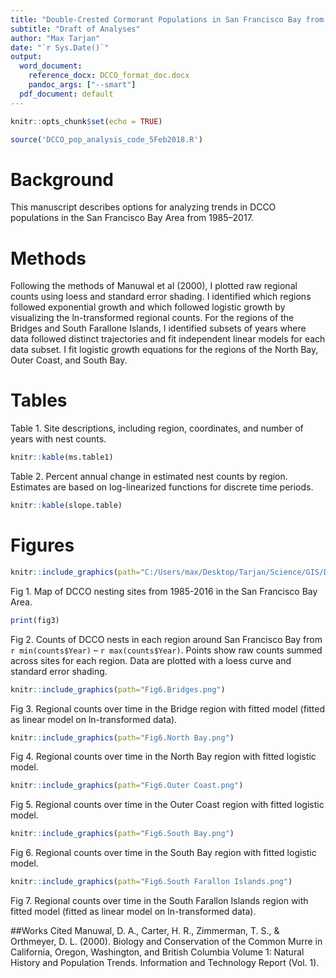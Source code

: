 ```yaml
---
title: "Double-Crested Cormorant Populations in San Francisco Bay from 1985--2017"
subtitle: "Draft of Analyses"
author: "Max Tarjan"
date: "`r Sys.Date()`"
output:
  word_document:
    reference_docx: DCCO_format_doc.docx
    pandoc_args: ["--smart"]
  pdf_document: default
---
```


```r
knitr::opts_chunk$set(echo = TRUE)
```

```r
source('DCCO_pop_analysis_code_5Feb2018.R')
```


# Background
This manuscript describes options for analyzing trends in DCCO populations in the San Francisco Bay Area from 1985--2017.

# Methods
Following the methods of Manuwal et al (2000), I plotted raw regional counts using loess and standard error shading. I identified which regions followed exponential growth and which followed logistic growth by visualizing the ln-transformed regional counts. For the regions of the Bridges and South Farallone Islands, I identified subsets of years where data followed distinct trajectories and fit independent linear models for each data subset. I fit logistic growth equations for the regions of the North Bay, Outer Coast, and South Bay.

# Tables
Table 1. Site descriptions, including region, coordinates, and number of years with nest counts.
```r
knitr::kable(ms.table1)
```

Table 2. Percent annual change in estimated nest counts by region. Estimates are based on log-linearized functions for discrete time periods.
```r
knitr::kable(slope.table)
```

# Figures
```r
knitr::include_graphics(path="C:/Users/max/Desktop/Tarjan/Science/GIS/DCCO_GIS/DCCO_sites_map_28Aug2017.jpg")
```
Fig 1. Map of DCCO nesting sites from 1985-2016 in the San Francisco Bay Area.


```r
print(fig3)
```
Fig 2. Counts of DCCO nests in each region around San Francisco Bay from `r min(counts$Year)` -- `r max(counts$Year)`. Points show raw counts summed across sites for each region. Data are plotted with a loess curve and standard error shading.

```r
knitr::include_graphics(path="Fig6.Bridges.png")
```
Fig 3. Regional counts over time in the Bridge region with fitted model (fitted as linear model on ln-transformed data).

```r
knitr::include_graphics(path="Fig6.North Bay.png")
```
Fig 4. Regional counts over time in the North Bay region with fitted logistic model.

```r
knitr::include_graphics(path="Fig6.Outer Coast.png")
```
Fig 5. Regional counts over time in the Outer Coast region with fitted logistic model.

```r
knitr::include_graphics(path="Fig6.South Bay.png")
```
Fig 6. Regional counts over time in the South Bay region with fitted logistic model.

```r
knitr::include_graphics(path="Fig6.South Farallon Islands.png")
```
Fig 7. Regional counts over time in the South Farallon Islands region with fitted model (fitted as linear model on ln-transformed data).

##Works Cited
Manuwal, D. A., Carter, H. R., Zimmerman, T. S., & Orthmeyer, D. L. (2000). Biology and Conservation of the Common Murre in California, Oregon, Washington, and British Columbia Volume 1: Natural History and Population Trends. Information and Technology Report (Vol. 1).